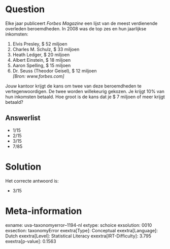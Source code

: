 Question
========

Elke jaar publiceert *Forbes Magazine* een lijst van de meest
verdienende overleden beroemdheden. In 2008 was de top zes en hun
jaarlijkse inkomsten:\

1.  Elvis Presley, \$ 52 miljoen
2.  Charles M. Schulz, \$ 33 miljoen
3.  Heath Ledger, \$ 20 miljoen
4.  Albert Einstein, \$ 18 miljoen
5.  Aaron Spelling, \$ 15 miljoen
6.  Dr. Seuss (Theodor Geisel), \$ 12 miljoen\
    *\[Bron: www.forbes.com\]*

Jouw kantoor krijgt de kans om twee van deze beroemdheden te
vertegenwoordigen. De twee worden willekeurig gekozen. Je krijgt 10% van
hun inkomsten betaald. Hoe groot is de kans dat je \$ 7 miljoen of meer
krijgt betaald?

Answerlist
----------

* 1/15
* 2/15
* 3/15
* 7/85

Solution
========

Het correcte antwoord is: 

* 3/15

Meta-information
================
exname: uva-taxonomyerror--1194-nl
extype: schoice
exsolution: 0010
exsection: taxonomyError 
exextra[Type]: Conceptual
exextra[Language]: Dutch
exextra[Level]: Statistical Literacy
exextra[IRT-Difficulty]: 3.795
exextra[p-value]: 0.1563
